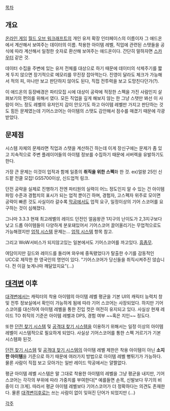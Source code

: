 [[목차]]

== 개요 ==
[[온라인 게임]] [[월드 오브 워크래프트]]의 개인 유저 확장 인터페이스의 이름이자 그 애드온에서 계산해서 보여주는 데이터의 이름. 착용한 아이템 레벨, 직업에 관련된 스탯들을 공식에 따라 계산해서 일정한 숫자로 환산해 보여주는 애드온이다. 간단히 말하자면 [[스카우터]] 같은 것. 

데이터 수집을 주변에 있는 유저 전체를 대상으로 하기 때문에 데이터의 삭제주기를 짧게 두지 않으면 장기적으로 메모리를 무진장 잡아먹는다. 진영이 달라도 체크가 가능해서 적의 피, 마나만 보고 판단하지 않아도 된다, 직접 전투력을 보고 도망친다던가(?).

이 애드온의 등장배경은 파티모집 시에 대상이 공략에 적정한 스펙을 가진 사람인지 살펴보기의 편의를 위해서 였다. 모든 직업을 깊게 해보지 않는 한 그냥 스탯만 봐선 이 사람이 어느 정도 레벨의 유저인지 감이 안오기도 하고 아이템 레벨만 가지고 판단하는 것도 힘든 문제였는데 기어스코어는 아이템의 스탯도 감안해서 점수를 매겼기 때문에 각광받았다.

== 문제점 ==
시스템 자체의 문제라면 직업과 스탯을 계산하긴 하는데 이게 장신구에는 문제가 좀 있고 지속적으로 주변 플레이어들의 아이템 정보를 수집하기 때문에 서버렉을 유발하기도 한다. 

가장 큰 문제는 이것이 업적과 함께 일종의 '''취직을 위한 스펙'''화 한 것.
ex)얼왕 25인 신드팥 전클 모집! GS5700이상, 신드업적 링크.

던전 공략을 실제로 진행하기 전엔 파티원의 실력이 어느 정도인지 알 수 있는 건 아이템 파밍 수준과 경험치의 표시가 되는 업적 뿐이긴 하며, 경험자, 고스펙자 위주로 모이면 공략이 빠른 것도 사실이라 갈수록 [[막공]]에서도 업적 요구, 일정이상의 기어 스코어를 요구하는 것이 심해졌다. 

그나마 3.3.3 현재 최고레벨의 레이드 던전인 얼음왕관 1지구의 난이도가 2,3지구보다 낮고 드롭 아이템들이 다양하게 분포돼있어서 기어스코어 끌어올리기는 무업적으로도 가능해졌지만 [[업적 시스템]] 문제는... [[업적 시스템]] 항목 참고.

그리고 WoW서비스가 되지않고있는 일본에서도 기어스코어를 까고있다. [[흠좀무]].

여담이지만 길드와 레이드를 돌리며 와우에 중독됐었다가 탈출한 수기를 감동적인 UCC로 제작한 한 영국인의 명언이 있다. "기어스코어가 당신들을 취직시켜주진 않습니다. 전 이걸 늦게나마 깨달았지요"(...)

== [[대격변]] 이후 ==
[[대격변]]에서는 캐릭터의 착용 아이템의 아이템 레벨 평균을 기본 UI의 캐릭터 능력치 창 및 전투 정보실에서 확인이 가능하게 됨에 따라 기어 스코어는 사장되었다. 하지만 기어스코어를 대신하여 아이템 레벨을 통한 진입 컷은 여전히 유지되고 있다. 사실상 현재 레이드 TO 취직의 기준은 아이템 레벨과 DPS, 경험 여부 ~~혹은 지인~~ 정도다.

또한 [[던전 찾기 시스템]] 및 [[공격대 찾기 시스템]]을 이용하기 위해서는 일정 이상의 아이템 레벨이 시스템적으로 필요하게 되었다. 사실상 기어스코어를 통한 스펙 거르기가 기본 시스템화 된것.
 
[[던전 찾기 시스템]] 및 [[공격대 찾기 시스템]]의 아이템 레벨 제한은 착용 아이템이 아닌 '''소지한 아이템'''을 기준으로 하기 때문에 여러가지 방법으로 아이템 레벨 뻥튀기가 가능하다. 물론 사람이 직접 보고 모아가는 일반 레이드 막공에서는 얄짤없다.

평균 아이템 레벨 시스템은 말 그대로 착용한 아이템의 레벨을 그냥 평균을 내지만, 기어스코어는 각각의 부위에 따라 가중치를 부여한다[* 예를들면 손목, 신발보다 무기의 비중이 더 크게]. 따라서 평균 아이템 레벨보다 기어스코어가 더 정확하다는 의견도 존재한다. 물론 [[대격변]]이후로는 쓰는 사람이 없이 잊혀진 단어가 되었지만 (...)

[[각주]]
